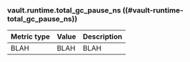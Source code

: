 ### vault.runtime.total_gc_pause_ns ((#vault-runtime-total_gc_pause_ns))

Metric type | Value | Description
----------- | ----- | -----------
BLAH     | BLAH    | BLAH